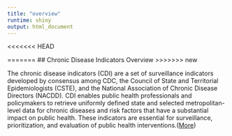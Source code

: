 ```yaml
---
title: "overview"
runtime: shiny
output: html_document
---
```


<<<<<<< HEAD
 
=======
## Chronic Disease Indicators Overview
>>>>>>> new

The chronic disease indicators (CDI) are a set of surveillance indicators developed by consensus among CDC, the Council of State and Territorial Epidemiologists (CSTE), and the National Association of Chronic Disease Directors (NACDD). CDI enables public health professionals and policymakers to retrieve uniformly defined state and selected metropolitan-level data for chronic diseases and risk factors that have a substantial impact on public health. These indicators are essential for surveillance, prioritization, and evaluation of public health interventions.([More](https://www.cdc.gov/cdi/overview.html)) 

